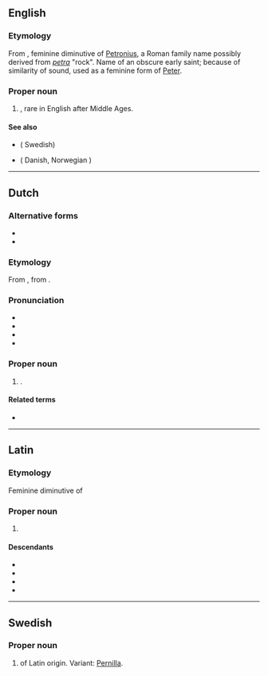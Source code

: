 ==English==

===Etymology===
From {{bor|en|la|Petronella}}, feminine diminutive of [[Petronius]], a Roman family name possibly derived from ''[[petra]]'' "rock". Name of an obscure early saint; because of similarity of sound, used as a feminine form of [[Peter]].

===Proper noun===
{{en-proper noun}}

# {{given name|en|female|from=Latin}}, rare in English after Middle Ages.

====See also====
* {{l|en|Pernilla}} ( Swedish)
* {{l|en|Pernille}} ( Danish, Norwegian )

----

==Dutch==

===Alternative forms===
* {{l|nl|Petronel}}
* {{l|nl|Petronilla}}

===Etymology===
From {{inh|nl|dum}}, from {{der|nl|la|Petronella}}.

===Pronunciation===
* {{IPA|nl|/ˌpeː.troːˈnɛ.laː/}}
* {{audio|nl|Nl-Petronella.ogg|Audio}}
* {{hyphenation|nl|Pe|tro|nel|la}}
* {{rhymes|nl|ɛlaː}}

===Proper noun===
{{nl-proper noun|f}}

# {{given name|nl|female|from=Latin}}.

====Related terms====
* {{l|nl|Pieternella}}

----

==Latin==

===Etymology===
Feminine diminutive of {{m|la|Petronius}}

===Proper noun===
{{head|la|proper noun}}

# {{given name|la|female}}

====Descendants====
* {{desc|en|Petronella}}
* {{desc|fr|Pétronille}}
* {{desc|no|Petronille}}
* {{desc|sv|Petronella}}

----

==Swedish==

===Proper noun===
{{sv-proper noun|c}}

# {{given name|sv|female}} of Latin origin. Variant: [[Pernilla]].
